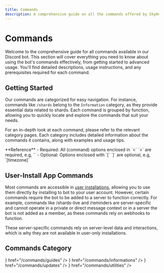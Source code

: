 ---
title: Commands
description: A comprehensive guide on all the commands offered by SkyHelper bot
---


# Commands

Welcome to the comprehensive guide for all commands available in our Discord bot. This section will cover everything you need to know about using the bot's commands effectively, from getting started to advanced usage. You'll find detailed descriptions, usage instructions, and any prerequisites required for each command.

## Getting Started

Our commands are categorized for easy navigation. For instance, commands like `/shards` belong to the `Information` category, as they provide essential data related to shards. Each command is grouped by function, allowing you to quickly locate and explore the commands that suit your needs.

For an in-depth look at each command, please refer to the relevant category pages. Each category includes detailed information about the commands it contains, along with examples and usage tips.

<Callout type="info">
**Reference**
- Required: All (command) options enclosed in `<` `>` are required, e.g, `<date>`
- Optional: Options enclosed with `[` `]` are optional, e.g, `[timezone]`

</Callout >

## User-Install App Commands

Most commands are accessible in [user installations](pages/user-install-app), allowing you to use them directly by installing to bot to your user account. However, certain commands require the bot to be added to a server to function correctly. For example, commands like /shards-live and /reminders are server-specific and cannot operate in a private or direct message context or in a server the bot is not added as a member, as these commands rely on webhooks to function.

These server-specific commands rely on server-level data and interactions, which is why they are not available in user-only installations.

## Commands Category

<Cards>
  <Card title="Guides" icon={<FaMapMarkedAlt />} href="/commands/guides" />
  <Card title="Informations" icon={<HiMiniInformationCircle />} href="/commands/informations" />
  <Card title="Updates" icon={<IoIosNotifications />} href="/commands/updates" />
  <Card title="Utilities" icon={<IoCog />} href="/commands/utilities" />
</Cards>
